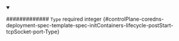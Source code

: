 
<details className="config-field" data-expandable="false" open>
<summary>

############# `Type` <span className="config-field-required" data-required="false">required</span> <span className="config-field-type">integer</span> <span className="config-field-default"></span> <span className="config-field-enum"></span> {#controlPlane-coredns-deployment-spec-template-spec-initContainers-lifecycle-postStart-tcpSocket-port-Type}



</summary>



</details>
